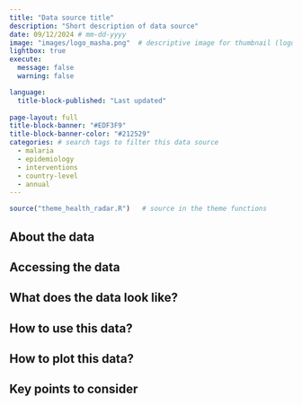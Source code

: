 ```yaml
---
title: "Data source title"
description: "Short description of data source"
date: 09/12/2024 # mm-dd-yyyy
image: "images/logo_masha.png"  # descriptive image for thumbnail (logo works if it exists)
lightbox: true 
execute:
  message: false
  warning: false

language: 
  title-block-published: "Last updated"
  
page-layout: full
title-block-banner: "#EDF3F9"
title-block-banner-color: "#212529"
categories: # search tags to filter this data source
  - malaria
  - epidemiology
  - interventions
  - country-level
  - annual
---
```


```r
source("theme_health_radar.R")   # source in the theme functions
```


## About the data

## Accessing the data

## What does the data look like?

## How to use this data?

## How to plot this data?

## Key points to consider

